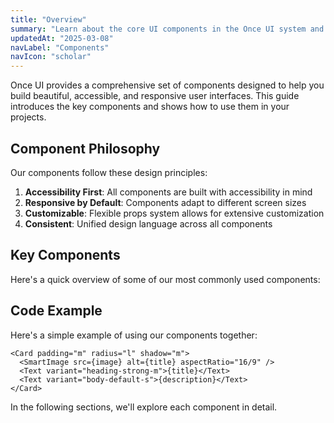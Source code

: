 ```yaml
---
title: "Overview"
summary: "Learn about the core UI components in the Once UI system and how to use them effectively in your projects."
updatedAt: "2025-03-08"
navLabel: "Components"
navIcon: "scholar"
---
```


Once UI provides a comprehensive set of components designed to help you build beautiful, accessible, and responsive user interfaces. This guide introduces the key components and shows how to use them in your projects.

## Component Philosophy

Our components follow these design principles:

1. **Accessibility First**: All components are built with accessibility in mind
2. **Responsive by Default**: Components adapt to different screen sizes
3. **Customizable**: Flexible props system allows for extensive customization
4. **Consistent**: Unified design language across all components

## Key Components

Here's a quick overview of some of our most commonly used components:

<Table data={{
  headers: ["Component", "Purpose", "Key Features"],
  rows: [
    ["Card", "Container for related content", "Flexible layout, hover states, interactive options"],
    ["Accordion", "Collapsible content sections", "Animated transitions, keyboard accessibility"],
    ["Feedback", "User notifications", "Multiple variants (success, error, warning, info)"],
    ["SmartImage", "Enhanced image display", "Lazy loading, aspect ratio control, zoom capability"]
  ]
}} />

## Code Example

Here's a simple example of using our components together:

```tsx
<Card padding="m" radius="l" shadow="m">
  <SmartImage src={image} alt={title} aspectRatio="16/9" />
  <Text variant="heading-strong-m">{title}</Text>
  <Text variant="body-default-s">{description}</Text>
</Card>
```

In the following sections, we'll explore each component in detail.
